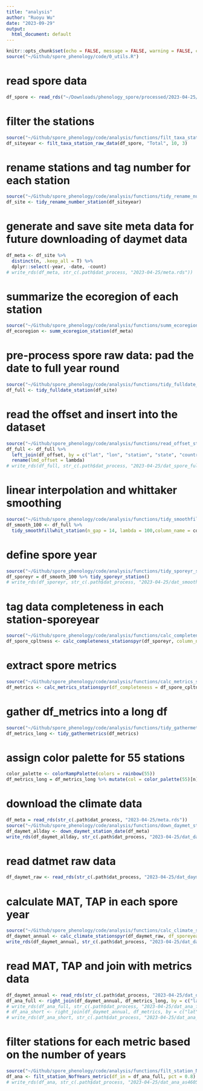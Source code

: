 ```yaml
---
title: "analysis"
author: "Ruoyu Wu"
date: "2023-09-29"
output:
  html_document: default
---
```


```r
knitr::opts_chunk$set(echo = FALSE, message = FALSE, warning = FALSE, cache = FALSE)
source("~/Github/spore_phenology/code/0_utils.R")
```

# read spore data
```r
df_spore <- read_rds("~/Downloads/phenology_spore/processed/2023-04-25/spore_dat.rds")
```

# filter the stations
```r
source("~/Github/spore_phenology/code/analysis/functions/filt_taxa_station_raw_data.R")
df_siteyear <- filt_taxa_station_raw_data(df_spore, "Total", 10, 3)
```

# rename stations and tag number for each station
```r
source("~/Github/spore_phenology/code/analysis/functions/tidy_rename_number_station.R")
df_site <- tidy_rename_number_station(df_siteyear)
```

# generate and save site meta data for future downloading of daymet data
```r
df_meta <- df_site %>%
  distinct(n, .keep_all = T) %>%
  dplyr::select(-year, -date, -count)
# write_rds(df_meta, str_c(.path$dat_process, "2023-04-25/meta.rds"))
```

# summarize the ecoregion of each station
```r
source("~/Github/spore_phenology/code/analysis/functions/summ_ecoregion_station.R")
df_ecoregion <- summ_ecoregion_station(df_meta)
```

<!-- # plot ecoregion -->
<!-- ```{r plot-ecoregion, eval = F, message=FALSE, warning=FALSE} -->
<!-- source("~/Github/spore_phenology/code/analysis/functions/plot_ecoregion_stations.R") -->
<!-- df_meta <- read_rds(str_c(.path$dat_process, "2023-04-25/meta.rds")) -->
<!-- p_ecoregion <- plot_ecoregion_staton(df_in = df_meta) -->
<!-- p_ecoregion -->
<!-- ``` -->

# pre-process spore raw data: pad the date to full year round
```r
source("~/Github/spore_phenology/code/analysis/functions/tidy_fulldate_station.R")
df_full <- tidy_fulldate_station(df_site)
```

# read the offset and insert into the dataset
```r
source("~/Github/spore_phenology/code/analysis/functions/read_offset_station.R")
df_full <- df_full %>%
  left_join(df_offset, by = c("lat", "lon", "station", "state", "country", "id")) %>% 
  rename(lmd_offset = lambda)
# write_rds(df_full, str_c(.path$dat_process, "2023-04-25/dat_spore_fulldate.rds"))
```

# linear interpolation and whittaker smoothing
```r
source("~/Github/spore_phenology/code/analysis/functions/tidy_smoothfillwhit_station.R")
df_smooth_100 <- df_full %>%
  tidy_smoothfillwhit_station(n_gap = 14, lambda = 100,column_name = count, new_column_name = count_fillwhit)
```

# define spore year
```r
source("~/Github/spore_phenology/code/analysis/functions/tidy_sporeyr_station.R")
df_sporeyr = df_smooth_100 %>% tidy_sporeyr_station()
# write_rds(df_sporeyr, str_c(.path$dat_process, "2023-04-25/dat_smooth_100.rds"))
```

# tag data completeness in each station-sporeyear
```r
source("~/Github/spore_phenology/code/analysis/functions/calc_completeness_stationspyr.R")
df_spore_cpltness <- calc_completeness_stationspyr(df_sporeyr, column_name = count_fillwhit)
```

# extract spore metrics
```r
source("~/Github/spore_phenology/code/analysis/functions/calc_metrics_stationspyr.R")
df_metrics <- calc_metrics_stationspyr(df_completeness = df_spore_cpltness, df_raw = df_sporeyr)
```

# gather df_metrics into a long df
```r
source("~/Github/spore_phenology/code/analysis/functions/tidy_gathermetrics.R")
df_metrics_long <- tidy_gathermetrics(df_metrics)
```

# assign color palette for 55 stations
```r
color_palette <- colorRampPalette(colors = rainbow(55))
df_metrics_long = df_metrics_long %>% mutate(col = color_palette(55)[n])
```

# download the climate data
```r
df_meta = read_rds(str_c(.path$dat_process, "2023-04-25/meta.rds"))
source("~/Github/spore_phenology/code/analysis/functions/down_daymet_station_date.R")
df_daymet_allday <- down_daymet_station_date(df_meta)
write_rds(df_daymet_allday, str_c(.path$dat_process, "2023-04-25/dat_daymet_raw.rds"))
```

# read datmet raw data
```r
df_daymet_raw <- read_rds(str_c(.path$dat_process, "2023-04-25/dat_daymet_raw.rds"))
```

# calculate MAT, TAP in each spore year
```r
source("~/Github/spore_phenology/code/analysis/functions/calc_climate_stationspyr.R")
df_daymet_annual <- calc_climate_stationspyr(df_daymet_raw, df_sporeyear = df_sporeyr)
write_rds(df_daymet_annual, str_c(.path$dat_process, "2023-04-25/dat_daymet_annual.rds"))
```

# read MAT, TAP and join with metrics data
```r
df_daymet_annual <- read_rds(str_c(.path$dat_process, "2023-04-25/dat_daymet_annual.rds"))
df_ana_full <- right_join(df_daymet_annual, df_metrics_long, by = c("lat", "lon", "station", "city", "state", "country", "id", "n", "offset", "year_new"))
# write_rds(df_ana_full, str_c(.path$dat_process, "2023-04-25/dat_ana_full_as4605.rds"))
# df_ana_short <- right_join(df_daymet_annual, df_metrics, by = c("lat", "lon", "station", "city", "state", "country", "id", "n", "offset", "year_new"))
# write_rds(df_ana_short, str_c(.path$dat_process, "2023-04-25/dat_ana_short_as4605.rds"))
```

# filter stations for each metric based on the number of years
```r
source("~/Github/spore_phenology/code/analysis/functions/filt_station_NofYears_metric.R")
df_ana <- filt_station_NofYears_metric(df_in = df_ana_full, pct = 0.8)
# write_rds(df_ana, str_c(.path$dat_process, "2023-04-25/dat_ana_as4605.rds"))
```